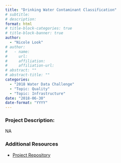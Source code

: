 ```yaml
---
title: "Drinking Water Contaminant Classification"
# subtitle: 
# description: 
format: html
# title-block-categories: true
# title-block-banner: true
author: 
  - "Nicole Look"
# author:
#   - name: 
#     url: 
#     affiliation: 
#     affiliation-url:
# abstract: ""
# abstract-title: ""
categories: 
  - "2018 Water Data Challenge"
  - "Topic: Quality"
  - "Topic: Infrastructure"
date: "2018-06-30"
date-format: "YYYY"
---
```


<!-- COMMENT
## params_NOTUSED-proj_title

#### Year: params_NOTUSED-year

#### Topics: params_NOTUSED-topics

#### Awards: params_NOTUSED-awards

#### Team Members: params_NOTUSED-team_members
UNCOMMENT -->

### Project Description:

NA

### Additional Resources

- [Project Repository](https://github.com/waterdatacollaborative/NicoleLook_Drinking-Water-Contaminant-Classification)
